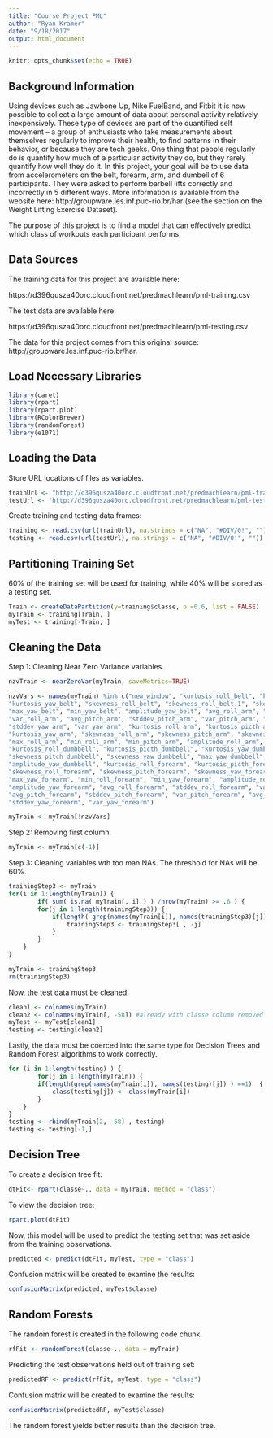 ```yaml
---
title: "Course Project PML"
author: "Ryan Kramer"
date: "9/18/2017"
output: html_document
---
```


```r
knitr::opts_chunk$set(echo = TRUE)
```
## Background Information

Using devices such as Jawbone Up, Nike FuelBand, and Fitbit it is now possible to collect a large amount of data about personal activity relatively inexpensively. These type of devices are part of the quantified self movement – a group of enthusiasts who take measurements about themselves regularly to improve their health, to find patterns in their behavior, or because they are tech geeks. One thing that people regularly do is quantify how much of a particular activity they do, but they rarely quantify how well they do it. In this project, your goal will be to use data from accelerometers on the belt, forearm, arm, and dumbell of 6 participants. They were asked to perform barbell lifts correctly and incorrectly in 5 different ways. More information is available from the website here: http://groupware.les.inf.puc-rio.br/har (see the section on the Weight Lifting Exercise Dataset).

The purpose of this project is to find a model that can effectively predict which class of workouts each participant performs. 

## Data Sources

The training data for this project are available here:

https://d396qusza40orc.cloudfront.net/predmachlearn/pml-training.csv

The test data are available here:

https://d396qusza40orc.cloudfront.net/predmachlearn/pml-testing.csv

The data for this project comes from this original source: http://groupware.les.inf.puc-rio.br/har. 

## Load Necessary Libraries

```r
library(caret)
library(rpart)
library(rpart.plot)
library(RColorBrewer)
library(randomForest)
library(e1071)
```

## Loading the Data

Store URL locations of files as variables.
```r
trainUrl <- "http://d396qusza40orc.cloudfront.net/predmachlearn/pml-training.csv"
testUrl <- "http://d396qusza40orc.cloudfront.net/predmachlearn/pml-testing.csv"
```

Create training and testing data frames:
```r
training <- read.csv(url(trainUrl), na.strings = c("NA", "#DIV/0!", ""))
testing <- read.csv(url(testUrl), na.strings = c("NA", "#DIV/0!", ""))
```

## Partitioning Training Set

60% of the training set will be used for training, while 40% will be stored as a testing set.

```r
Train <- createDataPartition(y=training$classe, p =0.6, list = FALSE)
myTrain <- training[Train, ]
myTest <- training[-Train, ]
```

## Cleaning the Data

Step 1: Cleaning Near Zero Variance variables. 
```r
nzvTrain <- nearZeroVar(myTrain, saveMetrics=TRUE)

nzvVars <- names(myTrain) %in% c("new_window", "kurtosis_roll_belt", "kurtosis_picth_belt",
"kurtosis_yaw_belt", "skewness_roll_belt", "skewness_roll_belt.1", "skewness_yaw_belt",
"max_yaw_belt", "min_yaw_belt", "amplitude_yaw_belt", "avg_roll_arm", "stddev_roll_arm",
"var_roll_arm", "avg_pitch_arm", "stddev_pitch_arm", "var_pitch_arm", "avg_yaw_arm",
"stddev_yaw_arm", "var_yaw_arm", "kurtosis_roll_arm", "kurtosis_picth_arm",
"kurtosis_yaw_arm", "skewness_roll_arm", "skewness_pitch_arm", "skewness_yaw_arm",
"max_roll_arm", "min_roll_arm", "min_pitch_arm", "amplitude_roll_arm", "amplitude_pitch_arm",
"kurtosis_roll_dumbbell", "kurtosis_picth_dumbbell", "kurtosis_yaw_dumbbell", "skewness_roll_dumbbell",
"skewness_pitch_dumbbell", "skewness_yaw_dumbbell", "max_yaw_dumbbell", "min_yaw_dumbbell",
"amplitude_yaw_dumbbell", "kurtosis_roll_forearm", "kurtosis_picth_forearm", "kurtosis_yaw_forearm",
"skewness_roll_forearm", "skewness_pitch_forearm", "skewness_yaw_forearm", "max_roll_forearm",
"max_yaw_forearm", "min_roll_forearm", "min_yaw_forearm", "amplitude_roll_forearm",
"amplitude_yaw_forearm", "avg_roll_forearm", "stddev_roll_forearm", "var_roll_forearm",
"avg_pitch_forearm", "stddev_pitch_forearm", "var_pitch_forearm", "avg_yaw_forearm",
"stddev_yaw_forearm", "var_yaw_forearm")

myTrain <- myTrain[!nzvVars]
```

Step 2: Removing first column.

```r
myTrain <- myTrain[c(-1)]
```

Step 3: Cleaning variables wth too man NAs. The threshold for NAs will be 60%.

```r
trainingStep3 <- myTrain 
for(i in 1:length(myTrain)) {
        if( sum( is.na( myTrain[, i] ) ) /nrow(myTrain) >= .6 ) {
        for(j in 1:length(trainingStep3)) {
            if(length( grep(names(myTrain[i]), names(trainingStep3)[j]) ) ==1)  { 
                trainingStep3 <- trainingStep3[ , -j] 
            }   
        } 
    }
}

myTrain <- trainingStep3
rm(trainingStep3)
```


Now, the test data must be cleaned.

```r
clean1 <- colnames(myTrain)
clean2 <- colnames(myTrain[, -58]) #already with classe column removed
myTest <- myTest[clean1]
testing <- testing[clean2]
```

Lastly, the data must be coerced into the same type for Decision Trees and Random Forest algorithms to work correctly.

```r
for (i in 1:length(testing) ) {
        for(j in 1:length(myTrain)) {
        if(length(grep(names(myTrain[i]), names(testing)[j]) ) ==1)  {
            class(testing[j]) <- class(myTrain[i])
        }      
    }      
}
testing <- rbind(myTrain[2, -58] , testing) 
testing <- testing[-1,]
```

## Decision Tree

To create a decision tree fit:

```r
dtFit<- rpart(classe~., data = myTrain, method = "class")
```

To view the decision tree:

```r
rpart.plot(dtFit)
```

Now, this model will be used to predict the testing set that was set aside from the training observations.

```r
predicted <- predict(dtFit, myTest, type = "class")
```

Confusion matrix will be created to examine the results:
```r
confusionMatrix(predicted, myTest$classe)
```

## Random Forests

The random forest is created in the following code chunk. 
```r
rfFit <- randomForest(classe~., data = myTrain)
```

Predicting the test observations held out of training set:
```r
predictedRF <- predict(rfFit, myTest, type = "class")
```

Confusion matrix will be created to examine the results:
```r
confusionMatrix(predictedRF, myTest$classe)
```

The random forest yields better results than the decision tree.